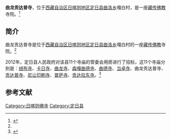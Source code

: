 {{Infobox Tibetan Buddhist monastery
|name =曲龙贡达普寺
|image =
|image size = 250px
|alt = 
|caption = 
|t=
|w=
|to = 
|ipa={{IPA|}}
|z=
|thdl=
|e=
|tc=曲龍貢達普寺
|s=曲龙贡达普寺
|p=
|m=
|k=
|pushpin_map = 
|latd =  | latm =  | lats =  | latNS = 
|longd=  | longm= | longs =| longEW = 
|iso_region = 
|map_caption = 
|mapsize = 
|location_country = 中国
|location = {{CHN}}[[西藏自治区|西藏自治区]][[日喀则地区|日喀则地区]][[定日县|定日县]]
|coordinates_display =
|founded_by =
|date_founded =
|date_renovated =
|sect =
|mather =
|children =
|dedicated_to = 
|tulku =
|head_lama = 
|head_mgh =
|no._of_monks = 
|architecture = 
|festivals =
|footnotes = 
}}

'''曲龙贡达普寺'''，位于[[西藏自治区|西藏自治区]][[日喀则地区|日喀则地区]][[定日县|定日县]][[曲洛乡|曲洛乡]]嘎白村，是一座[[藏传佛教|藏传佛教]]寺院。<ref name=fjdh>{{Cite web |url=http://www.fjdh.cn/ffzt/fjhy/ahsy2013/03/193421217547.html |title=曲落乡贡德布寺—定日县—西藏寺院，佛教导航，2013年03月22日 |accessdate=2014年5月22日 |archive-date=2015年4月21日 |archive-url=https://web.archive.org/web/20150421235039/http://www.fjdh.cn/ffzt/fjhy/ahsy2013/03/193421217547.html |dead-url=no }}</ref>

==简介==
曲龙贡达普寺是位于[[西藏自治区|西藏自治区]][[日喀则地区|日喀则地区]][[定日县|定日县]][[曲洛乡|曲洛乡]]嘎白村的一座[[藏传佛教|藏传佛教]]寺院。<ref name=fjdh/>

2012年，定日县人民政府对该县11个寺庙的管委会用房进行了招标，这11个寺庙分别是：[[绒布寺|绒布寺]]、[[卡日寺_(定日县)|卡日寺]]、[[曲龙寺_(定日县岗嘎镇)|曲龙寺]]、[[森嘎曲德寺|森嘎曲德寺]]、[[协格尔曲德寺|曲德寺]]、[[当卓寺|当卓寺]]、曲龙贡达普寺、[[贡达普寺|贡达普寺]]、[[尼让印刷寺|尼让印刷寺]]、[[普萨寺|普萨寺]]、[[贡达拉东寺|贡达拉东寺]]。<ref>{{Cite web |url=http://www.bidcenter.com.cn/newscontent-10084791-4.html |title=定日县十一个寺庙管理委员会业务用房建设中标结果，中国采招网，2012-5-21 |accessdate=2014-05-22 |archive-date=2014-05-22 |archive-url=https://web.archive.org/web/20140522141604/http://www.bidcenter.com.cn/newscontent-10084791-4.html |dead-url=no }}</ref>

==参考文献==
{{reflist}}

{{日喀则地标}}
[[Category:日喀则佛寺|Category:日喀则佛寺]]
[[Category:定日县|Category:定日县]]